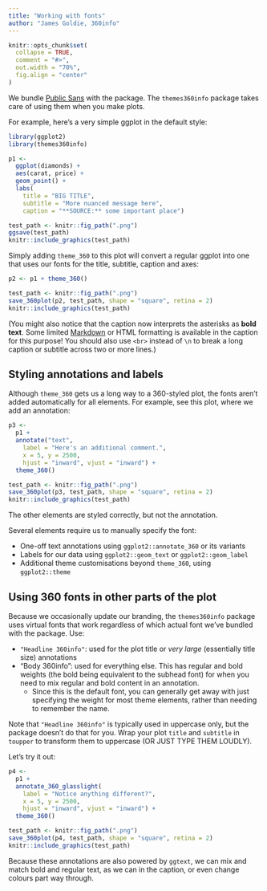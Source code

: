 ```yaml
---
title: "Working with fonts"
author: "James Goldie, 360info"
---
```


```r
knitr::opts_chunk$set(
  collapse = TRUE,
  comment = "#>",
  out.width = "70%",
  fig.align = "center"
)
```

We bundle [Public Sans](https://fonts.google.com/specimen/Public+Sans) with the package. The `themes360info` package takes care of using them when you make plots.

For example, here's a very simple ggplot in the default style:

```r
library(ggplot2)
library(themes360info)

p1 <-
  ggplot(diamonds) +
  aes(carat, price) +
  geom_point() +
  labs(
    title = "BIG TITLE",
    subtitle = "More nuanced message here",
    caption = "**SOURCE:** some important place")

test_path <- knitr::fig_path(".png")
ggsave(test_path)
knitr::include_graphics(test_path)
```

Simply adding `theme_360` to this plot will convert a regular ggplot into one that uses our fonts for the title, subtitle, caption and axes:

```r
p2 <- p1 + theme_360()

test_path <- knitr::fig_path(".png")
save_360plot(p2, test_path, shape = "square", retina = 2)
knitr::include_graphics(test_path)
```

(You might also notice that the caption now interprets the asterisks as **bold text**. Some limited [Markdown](https://www.markdownguide.org/basic-syntax/#emphasis) or HTML formatting is available in the caption for this purpose! You should also use `<br>` instead of `\n` to break a long caption or subtitle across two or more lines.)

## Styling annotations and labels

Although `theme_360` gets us a long way to a 360-styled plot, the fonts aren't added automatically for all elements. For example, see this plot, where we add an annotation:

```r
p3 <-
  p1 +
  annotate("text",
    label = "Here's an additional comment.",
    x = 5, y = 2500,
    hjust = "inward", vjust = "inward") +
  theme_360()

test_path <- knitr::fig_path(".png")
save_360plot(p3, test_path, shape = "square", retina = 2)
knitr::include_graphics(test_path)
```

The other elements are styled correctly, but not the annotation.

Several elements require us to manually specify the font:

* One-off text annotations using `ggplot2::annotate_360` or its variants
* Labels for our data using `ggplot2::geom_text` or `ggplot2::geom_label`
* Additional theme customisations beyond `theme_360`, using `ggplot2::theme`

## Using 360 fonts in other parts of the plot

Because we occasionally update our branding, the `themes360info` package uses virtual fonts that work regardless of which actual font we've bundled with the package. Use:

* `"Headline 360info"`: used for the plot title or _very large_ (essentially title size) annotations
* "Body 360info": used for everything else. This has regular and bold weights (the bold being equivalent to the subhead font) for when you need to mix regular and bold content in an annotation.
  - Since this is the default font, you can generally get away with just specifying the weight for most theme elements, rather than needing to remember the name.

Note that `"Headline 360info"` is typically used in uppercase only, but the package doesn't do that for you. Wrap your plot `title` and `subtitle` in `toupper` to transform them to uppercase (OR JUST TYPE THEM LOUDLY).

Let's try it out:

```r

p4 <-
  p1 +
  annotate_360_glasslight(
    label = "Notice anything different?",
    x = 5, y = 2500,
    hjust = "inward", vjust = "inward") +
  theme_360()

test_path <- knitr::fig_path(".png")
save_360plot(p4, test_path, shape = "square", retina = 2)
knitr::include_graphics(test_path)
```

Because these annotations are also powered by `ggtext`, we can mix and match bold and regular text, as we can in the caption, or even change colours part way through.